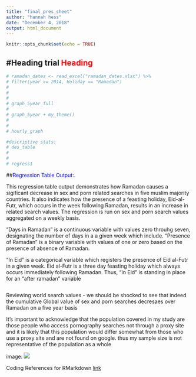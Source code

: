 ```yaml
---
title: "final_pres_sheet"
author: "hannah hess"
date: "December 4, 2018"
output: html_document
---
```


```r
knitr::opts_chunk$set(echo = TRUE)
```

#Heading trial <span style="color:red">Heading</span>
-------------------------------------------------------------------

```r

# ramadan_dates <- read_excel("ramadan_dates.xlsx") %>% 
# filter(year >= 2014, Holiday == "Ramadan")
# 
# 
# 
# graph_5year_full
# 
# graph_5year + my_theme()
# 
# 
# hourly_graph

```






```r
#descriptive stats:
# des_table
# 
# 
# regress1
```

##<span style="color:blue">Regression Table Output:</span>.

This regression table output demonstrates how Ramadan causes a sigificant decrease in sex and porn related searches in five muslim majority countries. It also indicates how the presence of a feasting holiday, Eid-al-Futr, which occurs in the week following Ramadan, results in an increase in related search values. The regression is run on sex and porn search values aggregated on a weekly basis. 

"Days in Ramadan" is a continuous variable with values zero throuhg seven, designating the number of days in a a given week which include. "Presence of Ramadan" is a binary variable with values of one or zero based on the presence of absence of Ramadan.

"In Eid" is a categorical variable which registers the presence of Eid al-Futr in a given week. Eid al-Futr is a three day feasting holiday which always occurs immediately following Ramadan. Thus, "In Eid" is standing in place for an "after ramadan" variable 

```r


```

Reviewing world search values  - we should be shocked to see that indeed the cumulative Global value of sex and porn searches decresaes over Ramadan on a five year basis




It's important to acknowledge that the population covered in my study are those people who access pornography searches not through a proxy site and it is likely that this population would differ somewhat from those who use a proxy site and are not found on google. thus my sample size is not representative of the population as a whole 




image: ![](ramadan_photo.jpg) 

Coding References for RMarkdown [link](https://www.rstudio.com/wp-content/uploads/2015/03/rmarkdown-reference.pdf)
